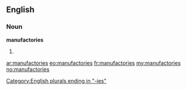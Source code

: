 ==English==

===Noun===
'''manufactories'''

# {{plural of|[[manufactory]]}}

[[Category:English plurals ending in "-ies"]]

[[ar:manufactories]]
[[eo:manufactories]]
[[fr:manufactories]]
[[my:manufactories]]
[[no:manufactories]]